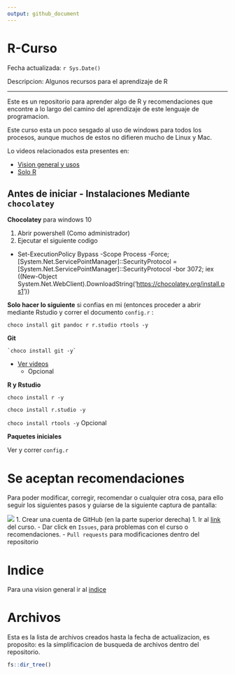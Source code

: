 ```yaml
---
output: github_document
---
```


# R-Curso

Fecha actualizada: `r Sys.Date()`

Descripcion: Algunos recursos para el aprendizaje de R

--- 

Este es un repositorio para aprender algo de R y recomendaciones que encontre a lo largo del camino del aprendizaje de este lenguaje de programacion. 

Este curso esta un poco sesgado al uso de windows para todos los procesos, aunque muchos de estos no difieren mucho de Linux y Mac. 

Lo videos relacionados esta presentes en: 

- [Vision general y usos](https://www.youtube.com/playlist?list=PLDVZfi7ztrg5RU6xmgceV4MJ9YlE7oele)
- [Solo R](https://www.youtube.com/playlist?list=PLDVZfi7ztrg6Ob825jQ6AEYGUceKHg_fY)





## Antes de iniciar - Instalaciones Mediante `chocolatey`

**Chocolatey** para windows 10

1. Abrir powershell (Como administrador) 
1. Ejecutar el
siguiente codigo 

- Set-ExecutionPolicy Bypass -Scope Process -Force;
\[System.Net.ServicePointManager\]::SecurityProtocol =
\[System.Net.ServicePointManager\]::SecurityProtocol -bor 3072; iex
((New-Object
System.Net.WebClient).DownloadString(‘<https://chocolatey.org/install.ps1>’))

**Solo hacer lo siguiente** si confias en mi (entonces proceder a abrir mediante Rstudio y correr el documento `config.r` :

`choco install git pandoc r r.studio rtools -y`

**Git**

``` 
`choco install git -y`
```

  - [Ver videos](https://www.youtube.com/playlist?list=PLmUnyBCRHkvUPkrsseI1SmMtYgfc-f8Kn)
    - Opcional

**R y Rstudio**

 `choco install r -y`
    
`choco install r.studio -y`
    
`choco install rtools -y`  Opcional

**Paquetes iniciales**

Ver y correr `config.r`

# Se aceptan recomendaciones 

Para poder modificar, corregir, recomendar o cualquier otra cosa, para ello seguir los siguientes pasos y guiarse de la siguiente captura de pantalla:

![](fig/recomendaciones.png)
1. Crear una cuenta de GitHub (en la parte superior derecha)
1. Ir al [link](https://github.com/TJhon/r-curso) del curso.
  - Dar click en `Issues`, para problemas con el curso o recomendaciones. 
  - `Pull requests` para modificaciones dentro del repositorio
  
# Indice 

Para una vision general ir al [indice](https://github.com/TJhon/r-curso/blob/master/Indice.md)

# Archivos

Esta es la lista de archivos creados hasta la fecha de actualizacion, es proposito: es la simplificacion de busqueda de archivos dentro del repositorio.

```r

fs::dir_tree()
```

